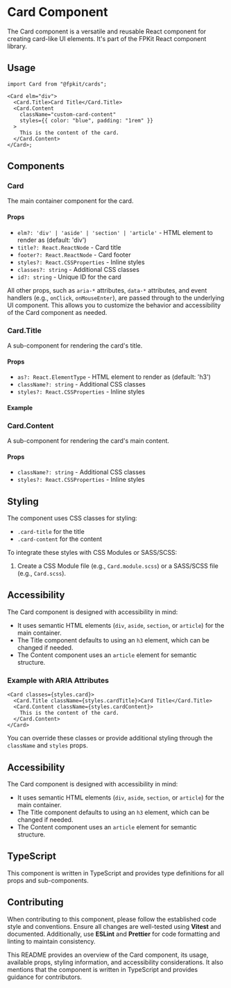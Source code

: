
<Meta title="FP.REACT Components/Card/Readme" />

# Card Component

The Card component is a versatile and reusable React component for creating
card-like UI elements. It's part of the FPKit React component library.

## Usage

```tsx
import Card from "@fpkit/cards";

<Card elm="div">
  <Card.Title>Card Title</Card.Title>
  <Card.Content
    className="custom-card-content"
    styles={{ color: "blue", padding: "1rem" }}
  >
    This is the content of the card.
  </Card.Content>
</Card>;
```

## Components

### Card

The main container component for the card.

#### Props

- `elm?: 'div' | 'aside' | 'section' | 'article'` - HTML element to render as
  (default: 'div')
- `title?: React.ReactNode` - Card title
- `footer?: React.ReactNode` - Card footer
- `styles?: React.CSSProperties` - Inline styles
- `classes?: string` - Additional CSS classes
- `id?: string` - Unique ID for the card

All other props, such as `aria-*` attributes, `data-*` attributes, and event
handlers (e.g., `onClick`, `onMouseEnter`), are passed through to the underlying
UI component. This allows you to customize the behavior and accessibility of the
Card component as needed.

### Card.Title

A sub-component for rendering the card's title.

#### Props

- `as?: React.ElementType` - HTML element to render as (default: 'h3')
- `className?: string` - Additional CSS classes
- `styles?: React.CSSProperties` - Inline styles

#### Example

### Card.Content

A sub-component for rendering the card's main content.

#### Props

- `className?: string` - Additional CSS classes
- `styles?: React.CSSProperties` - Inline styles

## Styling

The component uses CSS classes for styling:

- `.card-title` for the title
- `.card-content` for the content

To integrate these styles with CSS Modules or SASS/SCSS:

1. Create a CSS Module file (e.g., `Card.module.scss`) or a SASS/SCSS file
   (e.g., `Card.scss`).

## Accessibility

The Card component is designed with accessibility in mind:

- It uses semantic HTML elements (`div`, `aside`, `section`, or `article`) for
  the main container.
- The Title component defaults to using an `h3` element, which can be changed if
  needed.
- The Content component uses an `article` element for semantic structure.

### Example with ARIA Attributes

```tsx
<Card classes={styles.card}>
  <Card.Title className={styles.cardTitle}>Card Title</Card.Title>
  <Card.Content className={styles.cardContent}>
    This is the content of the card.
  </Card.Content>
</Card>
```

You can override these classes or provide additional styling through the
`className` and `styles` props.

## Accessibility

The Card component is designed with accessibility in mind:

- It uses semantic HTML elements (`div`, `aside`, `section`, or `article`) for
  the main container.
- The Title component defaults to using an `h3` element, which can be changed if
  needed.
- The Content component uses an `article` element for semantic structure.

## TypeScript

This component is written in TypeScript and provides type definitions for all
props and sub-components.

## Contributing

When contributing to this component, please follow the established code style
and conventions. Ensure all changes are well-tested using **Vitest** and
documented. Additionally, use **ESLint** and **Prettier** for code formatting
and linting to maintain consistency.

This README provides an overview of the Card component, its usage, available
props, styling information, and accessibility considerations. It also mentions
that the component is written in TypeScript and provides guidance for
contributors.

```

```
